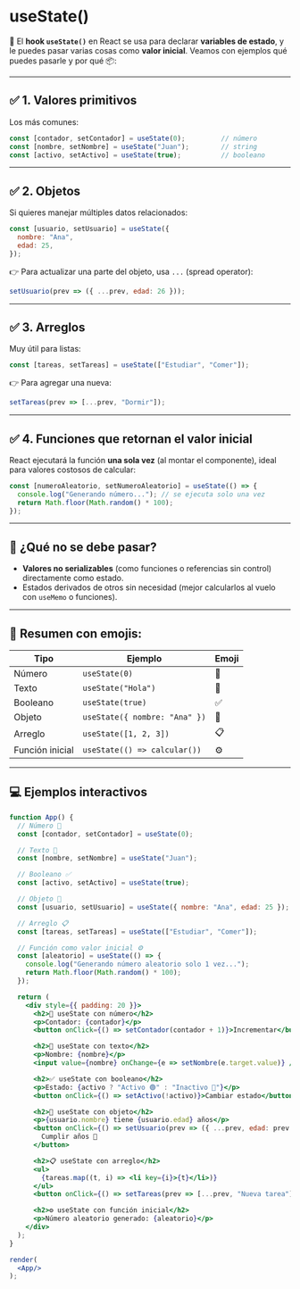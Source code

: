 # useState()
🙌 El **hook `useState()`** en React se usa para declarar **variables de estado**, y le puedes pasar varias cosas como **valor inicial**. Veamos con ejemplos qué puedes pasarle y por qué 📦:

---

## ✅ 1. **Valores primitivos**

Los más comunes:

```js
const [contador, setContador] = useState(0);         // número
const [nombre, setNombre] = useState("Juan");        // string
const [activo, setActivo] = useState(true);          // booleano
```

---

## ✅ 2. **Objetos**

Si quieres manejar múltiples datos relacionados:

```js
const [usuario, setUsuario] = useState({
  nombre: "Ana",
  edad: 25,
});
```

👉 Para actualizar una parte del objeto, usa `...` (spread operator):

```js
setUsuario(prev => ({ ...prev, edad: 26 }));
```

---

## ✅ 3. **Arreglos**

Muy útil para listas:

```js
const [tareas, setTareas] = useState(["Estudiar", "Comer"]);
```

👉 Para agregar una nueva:

```js
setTareas(prev => [...prev, "Dormir"]);
```

---

## ✅ 4. **Funciones que retornan el valor inicial**

React ejecutará la función **una sola vez** (al montar el componente), ideal para valores costosos de calcular:

```js
const [numeroAleatorio, setNumeroAleatorio] = useState(() => {
  console.log("Generando número..."); // se ejecuta solo una vez
  return Math.floor(Math.random() * 100);
});
```

---

## 🚫 ¿Qué **no** se debe pasar?

* **Valores no serializables** (como funciones o referencias sin control) directamente como estado.
* Estados derivados de otros sin necesidad (mejor calcularlos al vuelo con `useMemo` o funciones).

---

## 🧠 Resumen con emojis:

| Tipo            | Ejemplo                       | Emoji |
| --------------- | ----------------------------- | ----- |
| Número          | `useState(0)`                 | 🔢    |
| Texto           | `useState("Hola")`            | 💬    |
| Booleano        | `useState(true)`              | ✅     |
| Objeto          | `useState({ nombre: "Ana" })` | 🧍    |
| Arreglo         | `useState([1, 2, 3])`         | 📋    |
| Función inicial | `useState(() => calcular())`  | ⚙️    |

---

## 💻 Ejemplos interactivos

```jsx live noInline
function App() {
  // Número 🔢
  const [contador, setContador] = useState(0);

  // Texto 💬
  const [nombre, setNombre] = useState("Juan");

  // Booleano ✅
  const [activo, setActivo] = useState(true);

  // Objeto 🧍
  const [usuario, setUsuario] = useState({ nombre: "Ana", edad: 25 });

  // Arreglo 📋
  const [tareas, setTareas] = useState(["Estudiar", "Comer"]);

  // Función como valor inicial ⚙️
  const [aleatorio] = useState(() => {
    console.log("Generando número aleatorio solo 1 vez...");
    return Math.floor(Math.random() * 100);
  });

  return (
    <div style={{ padding: 20 }}>
      <h2>🔢 useState con número</h2>
      <p>Contador: {contador}</p>
      <button onClick={() => setContador(contador + 1)}>Incrementar</button>

      <h2>💬 useState con texto</h2>
      <p>Nombre: {nombre}</p>
      <input value={nombre} onChange={e => setNombre(e.target.value)} />

      <h2>✅ useState con booleano</h2>
      <p>Estado: {activo ? "Activo 🟢" : "Inactivo 🔴"}</p>
      <button onClick={() => setActivo(!activo)}>Cambiar estado</button>

      <h2>🧍 useState con objeto</h2>
      <p>{usuario.nombre} tiene {usuario.edad} años</p>
      <button onClick={() => setUsuario(prev => ({ ...prev, edad: prev.edad + 1 }))}>
        Cumplir años 🎂
      </button>

      <h2>📋 useState con arreglo</h2>
      <ul>
        {tareas.map((t, i) => <li key={i}>{t}</li>)}
      </ul>
      <button onClick={() => setTareas(prev => [...prev, "Nueva tarea"])}>Agregar tarea</button>

      <h2>⚙️ useState con función inicial</h2>
      <p>Número aleatorio generado: {aleatorio}</p>
    </div>
  );
}

render(
  <App/>
);

```